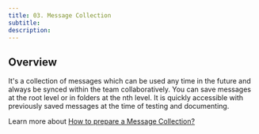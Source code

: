 ```yaml
---
title: 03. Message Collection
subtitle: 
description: 
---
```


## Overview
It's a collection of messages which can be used any time in the future and always be synced within the team collaboratively. You can save messages at the root level or in folders at the nth level. It is quickly accessible with previously saved messages at the time of testing and documenting.

Learn more about [ How to prepare a Message Collection?][1]


[1]: /websocket/a/preparing-message-collection/